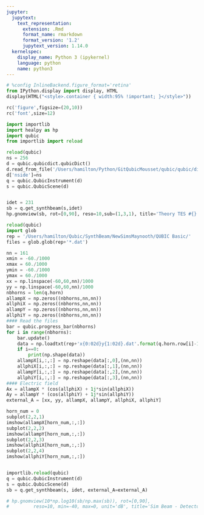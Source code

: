 ```yaml
---
jupyter:
  jupytext:
    text_representation:
      extension: .Rmd
      format_name: rmarkdown
      format_version: '1.2'
      jupytext_version: 1.14.0
  kernelspec:
    display_name: Python 3 (ipykernel)
    language: python
    name: python3
---
```


```python
# %config InlineBackend.figure_format='retina'
from IPython.display import display, HTML
display(HTML("<style>.container { width:95% !important; }</style>"))

rc('figure',figsize=(20,10))
rc('font',size=12)

import importlib
import healpy as hp
import qubic
from importlib import reload

reload(qubic)
ns = 256
d = qubic.qubicdict.qubicDict()
d.read_from_file('/Users/hamilton/Python/GitQubicMousset/qubic/qubic/dicts/global_source_oneDet.dict')
d['nside']=ns
q = qubic.QubicInstrument(d)
s = qubic.QubicScene(d)



```

```python
idet = 231
sb = q.get_synthbeam(s,idet)
hp.gnomview(sb, rot=[0,90], reso=10,sub=(1,3,1), title='Theory TES #{}'.format(idet))
```

```python
reload(qubic)
import glob
rep = '/Users/hamilton/Qubic/SynthBeam/NewSimsMaynooth/QUBIC Basic/'
files = glob.glob(rep+'*.dat')

nn = 161
xmin = -60./1000
xmax = 60./1000
ymin = -60./1000
ymax = 60./1000
xx = np.linspace(-60,60,nn)/1000
yy = np.linspace(-60,60,nn)/1000
nbhorns = len(q.horn)
allampX = np.zeros((nbhorns,nn,nn))
allphiX = np.zeros((nbhorns,nn,nn))
allampY = np.zeros((nbhorns,nn,nn))
allphiY = np.zeros((nbhorns,nn,nn))
#### Read the files
bar = qubic.progress_bar(nbhorns)
for i in range(nbhorns):
    bar.update()
    data = np.loadtxt(rep+'x{0:02d}y{1:02d}.dat'.format(q.horn.row[i]-1, q.horn.column[i]-1), skiprows=4)
    if i==0:
        print(np.shape(data))
    allampX[i,:,:] = np.reshape(data[:,0],(nn,nn))
    allphiX[i,:,:] = np.reshape(data[:,1],(nn,nn))
    allampY[i,:,:] = np.reshape(data[:,2],(nn,nn))
    allphiY[i,:,:] = np.reshape(data[:,3],(nn,nn))
#### Electric field
Ax = allampX * (cos(allphiX) + 1j*sin(allphiX))
Ay = allampY * (cos(allphiY) + 1j*sin(allphiY))
external_A = [xx, yy, allampX, allampY, allphiX, allphiY]

horn_num = 0
subplot(2,2,1)
imshow(allampX[horn_num,:,:])
subplot(2,2,2)
imshow(allampY[horn_num,:,:])
subplot(2,2,3)
imshow(allphiX[horn_num,:,:])
subplot(2,2,4)
imshow(allphiY[horn_num,:,:])



```

```python
importlib.reload(qubic)
q = qubic.QubicInstrument(d)
s = qubic.QubicScene(d)
sb = q.get_synthbeam(s, idet, external_A=external_A)

# hp.gnomview(10*np.log10(sb/np.max(sb)), rot=[0,90], 
#         reso=10, min=-40, max=0, unit='dB', title='Sim Beam - Detector #{}'.format(idet), sub=(1,2,1))

```

```python

```
